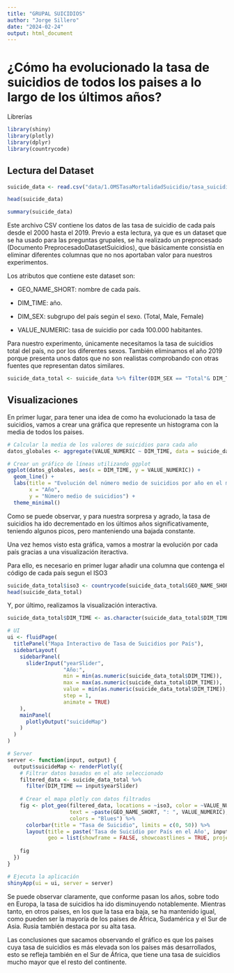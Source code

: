 ```yaml
---
title: "GRUPAL SUICIDIOS"
author: "Jorge Sillero"
date: "2024-02-24"
output: html_document
---
```


# ¿Cómo ha evolucionado la tasa de suicidios de todos los paises a lo largo de los últimos años?

Librerías

```r
library(shiny)
library(plotly)
library(dplyr)
library(countrycode)
```

## Lectura del Dataset

```r
suicide_data <- read.csv("data/1.OMSTasaMortalidadSuicidio/tasa_suicidio_por_pais.csv")

head(suicide_data)

summary(suicide_data)
```

Este archivo CSV contiene los datos de las tasa de suicidio de cada país desde el 2000 hasta el 2019. Previo a esta lectura, ya que es un dataset que se ha usado para las preguntas grupales, se ha realizado un preprocesado (Documento PreprocesadoDatasetSuicidios), que básicamente consistía en eliminar diferentes columnas que no nos aportaban valor para nuestros experimentos.

Los atributos que contiene este dataset son:

-   GEO_NAME_SHORT: nombre de cada país.

-   DIM_TIME: año.

-   DIM_SEX: subgrupo del país según el sexo. (Total, Male, Female)

-   VALUE_NUMERIC: tasa de suicidio por cada 100.000 habitantes.

Para nuestro experimento, únicamente necesitamos la tasa de suicidios total del país, no por los diferentes sexos. También eliminamos el año 2019 porque presenta unos datos que no son realistas comprobando con otras fuentes que representan datos similares.

```r
suicide_data_total <- suicide_data %>% filter(DIM_SEX == "Total"& DIM_TIME != 2019)
```

## Visualizaciones

En primer lugar, para tener una idea de como ha evolucionado la tasa de suicidios, vamos a crear una gráfica que represente un histograma con la media de todos los paises.

```r
# Calcular la media de los valores de suicidios para cada año
datos_globales <- aggregate(VALUE_NUMERIC ~ DIM_TIME, data = suicide_data_total, mean)

# Crear un gráfico de líneas utilizando ggplot
ggplot(datos_globales, aes(x = DIM_TIME, y = VALUE_NUMERIC)) +
  geom_line() +
  labs(title = "Evolución del número medio de suicidios por año en el mundo (DIM_SEX = Total)",
       x = "Año",
       y = "Número medio de suicidios") +
  theme_minimal()
```

Como se puede observar, y para nuestra sorpresa y agrado, la tasa de suicidios ha ido decrementado en los últimos años significativamente, teniendo algunos picos, pero manteniendo una bajada constante.

Una vez hemos visto esta gráfica, vamos a mostrar la evolución por cada país gracias a una visualización iteractiva.

Para ello, es necesario en primer lugar añadir una columna que contenga el código de cada país segun el ISO3

```r
suicide_data_total$iso3 <- countrycode(suicide_data_total$GEO_NAME_SHORT, "country.name", "iso3c")
head(suicide_data_total)
```

Y, por último, realizamos la visualización interactiva.

```r
suicide_data_total$DIM_TIME <- as.character(suicide_data_total$DIM_TIME)

# UI
ui <- fluidPage(
  titlePanel("Mapa Interactivo de Tasa de Suicidios por País"),
  sidebarLayout(
    sidebarPanel(
      sliderInput("yearSlider",
                  "Año:",
                  min = min(as.numeric(suicide_data_total$DIM_TIME)),
                  max = max(as.numeric(suicide_data_total$DIM_TIME)),
                  value = min(as.numeric(suicide_data_total$DIM_TIME)),
                  step = 1,
                  animate = TRUE)
    ),
    mainPanel(
      plotlyOutput("suicideMap")
    )
  )
)

# Server
server <- function(input, output) {
  output$suicideMap <- renderPlotly({
    # Filtrar datos basados en el año seleccionado
    filtered_data <- suicide_data_total %>%
      filter(DIM_TIME == input$yearSlider)
    
    # Crear el mapa plotly con datos filtrados
    fig <- plot_geo(filtered_data, locations = ~iso3, color = ~VALUE_NUMERIC,
                    text = ~paste(GEO_NAME_SHORT, ": ", VALUE_NUMERIC),
                    colors = "Blues") %>%
      colorbar(title = "Tasa de Suicidio", limits = c(0, 50)) %>%
      layout(title = paste('Tasa de Suicidio por País en el Año', input$yearSlider),
             geo = list(showframe = FALSE, showcoastlines = TRUE, projection = list(type = 'natural earth')))
    
    fig
  })
}

# Ejecuta la aplicación
shinyApp(ui = ui, server = server)
```

Se puede observar claramente, que conforme pasan los años, sobre todo en Europa, la tasa de suicidios ha ido disminuyendo notablemente. Mientras tanto, en otros paises, en los que la tasa era baja, se ha mantenido igual, como pueden ser la mayoría de los paises de África, Sudamérica y el Sur de Asia. Rusia también destaca por su alta tasa.

Las conclusiones que sacamos observando el gráfico es que los paises cuya tasa de suicidios es más elevada son los países más desarrollados, esto se refleja también en el Sur de África, que tiene una tasa de suicidios mucho mayor que el resto del continente.
